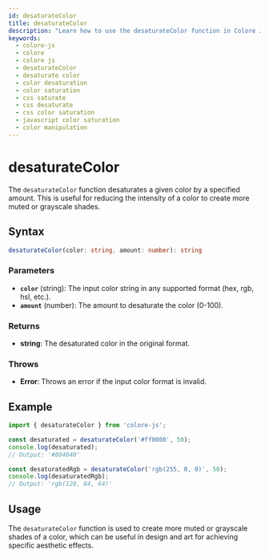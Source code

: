 ```yaml
---
id: desaturateColor
title: desaturateColor
description: "Learn how to use the desaturateColor function in Colore JS to reduce the saturation of a given color. This guide covers the syntax, parameters, examples, and practical applications for adjusting color saturation in your projects."
keywords:
  - colore-js
  - colore
  - colore js
  - desaturateColor
  - desaturate color
  - color desaturation
  - color saturation
  - css saturate
  - css desaturate
  - css color saturation
  - javascript color saturation
  - color manipulation
---
```



<StructuredData />

# desaturateColor

The `desaturateColor` function desaturates a given color by a specified amount. This is useful for reducing the intensity of a color to create more muted or grayscale shades.

## Syntax

```typescript
desaturateColor(color: string, amount: number): string
```

### Parameters

- **`color`** (string): The input color string in any supported format (hex, rgb, hsl, etc.).
- **`amount`** (number): The amount to desaturate the color (0-100).

### Returns

- **string**: The desaturated color in the original format.

### Throws

- **Error**: Throws an error if the input color format is invalid.

## Example

```typescript
import { desaturateColor } from 'colore-js';

const desaturated = desaturateColor('#ff0000', 50);
console.log(desaturated);
// Output: '#804040'

const desaturatedRgb = desaturateColor('rgb(255, 0, 0)', 50);
console.log(desaturatedRgb);
// Output: 'rgb(128, 64, 64)'
```

## Usage

The `desaturateColor` function is used to create more muted or grayscale shades of a color, which can be useful in design and art for achieving specific aesthetic effects.
